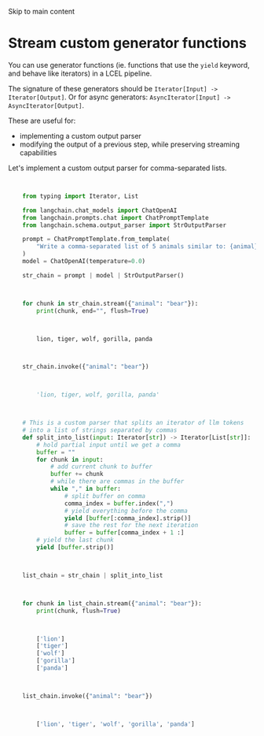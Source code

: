 

Skip to main content

# Stream custom generator functions

You can use generator functions (ie. functions that use the `yield` keyword, and behave like iterators) in a LCEL pipeline.

The signature of these generators should be `Iterator[Input] -> Iterator[Output]`. Or for async generators: `AsyncIterator[Input] -> AsyncIterator[Output]`.

These are useful for:

  * implementing a custom output parser
  * modifying the output of a previous step, while preserving streaming capabilities

Let's implement a custom output parser for comma-separated lists.

```python


    from typing import Iterator, List

    from langchain.chat_models import ChatOpenAI
    from langchain.prompts.chat import ChatPromptTemplate
    from langchain.schema.output_parser import StrOutputParser

    prompt = ChatPromptTemplate.from_template(
        "Write a comma-separated list of 5 animals similar to: {animal}"
    )
    model = ChatOpenAI(temperature=0.0)

    str_chain = prompt | model | StrOutputParser()


```

```python


    for chunk in str_chain.stream({"animal": "bear"}):
        print(chunk, end="", flush=True)


```

```python


        lion, tiger, wolf, gorilla, panda


```

```python


    str_chain.invoke({"animal": "bear"})


```

```python


        'lion, tiger, wolf, gorilla, panda'


```

```python


    # This is a custom parser that splits an iterator of llm tokens
    # into a list of strings separated by commas
    def split_into_list(input: Iterator[str]) -> Iterator[List[str]]:
        # hold partial input until we get a comma
        buffer = ""
        for chunk in input:
            # add current chunk to buffer
            buffer += chunk
            # while there are commas in the buffer
            while "," in buffer:
                # split buffer on comma
                comma_index = buffer.index(",")
                # yield everything before the comma
                yield [buffer[:comma_index].strip()]
                # save the rest for the next iteration
                buffer = buffer[comma_index + 1 :]
        # yield the last chunk
        yield [buffer.strip()]


```

```python


    list_chain = str_chain | split_into_list


```

```python


    for chunk in list_chain.stream({"animal": "bear"}):
        print(chunk, flush=True)


```

```python


        ['lion']
        ['tiger']
        ['wolf']
        ['gorilla']
        ['panda']


```

```python


    list_chain.invoke({"animal": "bear"})


```

```python


        ['lion', 'tiger', 'wolf', 'gorilla', 'panda']



```
